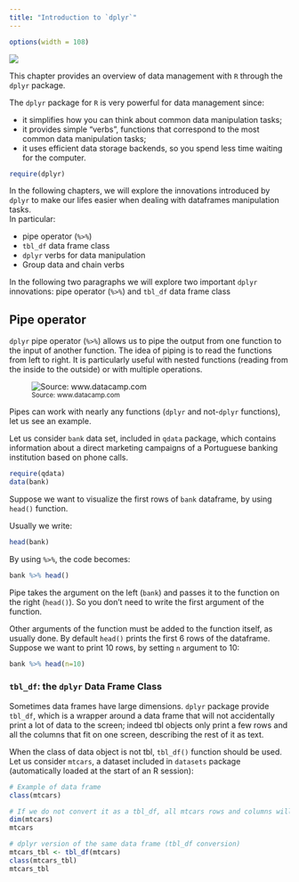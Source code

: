 ```yaml
---
title: "Introduction to `dplyr`"
---
```


```r
options(width = 108)
```


![](./images/flow-dtman.png)

This chapter provides an overview of data management with `R` through the `dplyr` package.

The `dplyr` package for `R` is very powerful for data management since:

* it simplifies how you can think about common data manipulation tasks;
* it provides simple "verbs", functions that correspond to the most common data manipulation tasks;
* it uses efficient data storage backends, so you spend less time waiting for the computer.

```r
require(dplyr)
```

In the following chapters, we will explore the innovations introduced by `dplyr` to make our lifes easier when dealing with dataframes manipulation tasks.     
In particular:

* pipe operator (`%>%`) 
* `tbl_df` data frame class
* `dplyr` verbs for data manipulation 
* Group data and chain verbs

In the following two paragraphs we will explore two important `dplyr` innovations: pipe operator (`%>%`) and `tbl_df` data frame class


## Pipe operator  

`dplyr` pipe operator (`%>%`) allows us to pipe the output from one function to the input of another function. The idea of piping is to read the functions from left to right. It is particularly useful with nested functions (reading from the inside to the outside) or with multiple operations.

![<small>Source: www.datacamp.com</small>](./images/pipe.png)

Pipes can work with nearly any functions (`dplyr` and not-`dplyr` functions), let us see an example.

Let us consider `bank` data set, included in `qdata` package, which contains information about a direct marketing campaigns of a Portuguese banking institution based on phone calls. 

```r
require(qdata)
data(bank) 
```

Suppose we want to visualize the first rows of `bank` dataframe, by using `head()` function.   

Usually we write:

```r
head(bank)
```

By using `%>%`, the code becomes:

```r
bank %>% head()
```

Pipe takes the argument on the left (`bank`) and passes it to the function on the right (`head()`). So you don't need to write the first argument of the function. 

Other arguments of the function must be added to the function itself, as usually done. By default `head()` prints the first 6 rows of the dataframe. Suppose we want to print 10 rows, by setting `n` argument to 10:

```r
bank %>% head(n=10)
```


### `tbl_df`: the `dplyr` Data Frame Class

Sometimes data frames have large dimensions. `dplyr` package provide `tbl_df`, which is a wrapper around a data frame that will not accidentally print a lot of data to the screen; indeed tbl objects only print a few rows and all the columns that fit on one screen, describing the rest of it as text.

When the class of data object is not tbl, `tbl_df()` function should be used.  
Let us consider `mtcars`, a dataset included in `datasets` package (automatically loaded at the start of an R session): 

```r
# Example of data frame
class(mtcars)

# If we do not convert it as a tbl_df, all mtcars rows and columns will be printed when calling mtcars 
dim(mtcars)
mtcars

# dplyr version of the same data frame (tbl_df conversion)
mtcars_tbl <- tbl_df(mtcars)
class(mtcars_tbl)
mtcars_tbl
```

<!--
cambiare mtcars -> rivedere perchè non va
-->